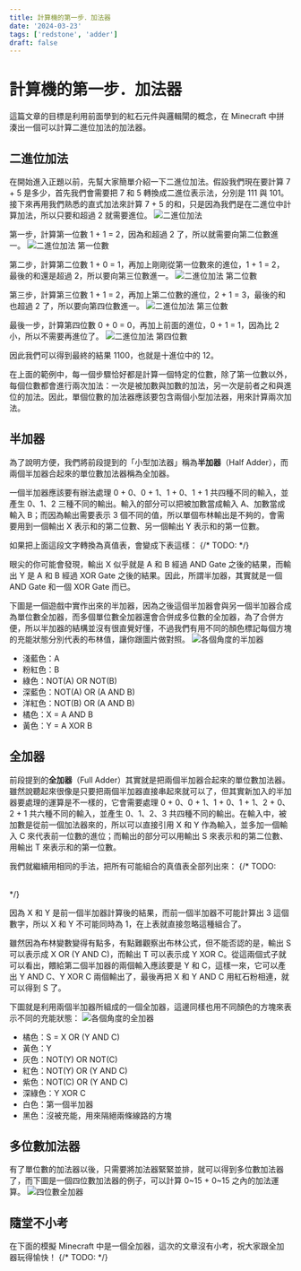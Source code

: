 ```yaml
---
title: 計算機的第一步．加法器
date: '2024-03-23'
tags: ['redstone', 'adder']
draft: false
---
```


# 計算機的第一步．加法器
這篇文章的目標是利用前面學到的紅石元件與邏輯閘的概念，在 Minecraft 中拼湊出一個可以計算二進位加法的加法器。

## 二進位加法
在開始進入正題以前，先幫大家簡單介紹一下二進位加法。假設我們現在要計算 7 + 5 是多少，首先我們會需要把 7 和 5 轉換成二進位表示法，分別是 111 與 101。接下來再用我們熟悉的直式加法來計算 7 + 5 的和，只是因為我們是在二進位中計算加法，所以只要和超過 2 就需要進位。
<Image src="/images/tutorials/adder/add-example-0.png" alt="二進位加法" width={500} priority />

第一步，計算第一位數 1 + 1 = 2，因為和超過 2 了，所以就需要向第二位數進一。
<Image src="/images/tutorials/adder/add-example-1.png" alt="二進位加法 第一位數" width={500} />

第二步，計算第二位數 1 + 0 = 1，再加上剛剛從第一位數來的進位，1 + 1 = 2，最後的和還是超過 2，所以要向第三位數進一。
<Image src="/images/tutorials/adder/add-example-2.png" alt="二進位加法 第二位數" width={500} />

第三步，計算第三位數 1 + 1 = 2，再加上第二位數的進位，2 + 1 = 3，最後的和也超過 2 了，所以要向第四位數進一。
<Image src="/images/tutorials/adder/add-example-3.png" alt="二進位加法 第三位數" width={500} />

最後一步，計算第四位數 0 + 0 = 0，再加上前面的進位，0 + 1 = 1，因為比 2 小，所以不需要再進位了。
<Image src="/images/tutorials/adder/add-example-4.png" alt="二進位加法 第四位數" width={500} />

因此我們可以得到最終的結果 1100，也就是十進位中的 12。

在上面的範例中，每一個步驟恰好都是計算一個特定的位數，除了第一位數以外，每個位數都會進行兩次加法：一次是被加數與加數的加法，另一次是前者之和與進位的加法。因此，單個位數的加法器應該要包含兩個小型加法器，用來計算兩次加法。



## 半加器
為了說明方便，我們將前段提到的「小型加法器」稱為**半加器**（Half Adder），而兩個半加器合起來的單位數加法器稱為全加器。

一個半加器應該要有辦法處理 0 + 0、0 + 1、1 + 0、1 + 1 共四種不同的輸入，並產生 0、1、2 三種不同的輸出。輸入的部分可以把被加數當成輸入 A、加數當成輸入 B；而因為輸出需要表示 3 個不同的值，所以單個布林輸出是不夠的，會需要用到一個輸出 X 表示和的第二位數、另一個輸出 Y 表示和的第一位數。

如果把上面這段文字轉換為真值表，會變成下表這樣：
{/* TODO: <Table content={tableData.halfAdder} /> */}

眼尖的你可能會發現，輸出 X 似乎就是 A 和 B 經過 AND Gate 之後的結果，而輸出 Y 是 A 和 B 經過 XOR Gate 之後的結果。因此，所謂半加器，其實就是一個 AND Gate 和一個 XOR Gate 而已。

下圖是一個遊戲中實作出來的半加器，因為之後這個半加器會與另一個半加器合成為單位數全加器，而多個單位數全加器還會合併成多位數的全加器，為了合併方便，所以半加器的結構並沒有很直覺好懂，不過我們有用不同的顏色標記每個方塊的充能狀態分別代表的布林值，讓你跟圖片做對照。
<Image src="/images/tutorials/adder/half-adder.png" alt="各個角度的半加器" width={500} />

- 淺藍色：A
- 粉紅色：B
- 綠色：NOT(A) OR NOT(B)
- 深藍色：NOT(A) OR (A AND B)
- 洋紅色：NOT(B) OR (A AND B)
- 橘色：X = A AND B
- 黃色：Y = A XOR B

## 全加器
前段提到的**全加器**（Full Adder）其實就是把兩個半加器合起來的單位數加法器。雖然說聽起來很像是只要把兩個半加器直接串起來就可以了，但其實新加入的半加器要處理的運算是不一樣的，它會需要處理 0 + 0、0 + 1、1 + 0、1 + 1、2 + 0、2 + 1 共六種不同的輸入，並產生 0、1、2、3 共四種不同的輸出。在輸入中，被加數是從前一個加法器來的，所以可以直接引用 X 和 Y 作為輸入，並多加一個輸入 C 來代表前一位數的進位；而輸出的部分可以用輸出 S 來表示和的第二位數、用輸出 T 來表示和的第一位數。

我們就繼續用相同的手法，把所有可能組合的真值表全部列出來：
{/* TODO: <Table content={tableData.fullAdder} /> */}

因為 X 和 Y 是前一個半加器計算後的結果，而前一個半加器不可能計算出 3 這個數字，所以 X 和 Y 不可能同時為 1，在上表就直接忽略這種組合了。

雖然因為布林變數變得有點多，有點難觀察出布林公式，但不能否認的是，輸出 S 可以表示成 X OR (Y AND C)，而輸出 T 可以表示成 Y XOR C。從這兩個式子就可以看出，餵給第二個半加器的兩個輸入應該要是 Y 和 C，這樣一來，它可以產出 Y AND C、Y XOR C 兩個輸出了，最後再把 X 和 Y AND C 用紅石粉相連，就可以得到 S 了。

下圖就是利用兩個半加器所組成的一個全加器，這邊同樣也用不同顏色的方塊來表示不同的充能狀態：
<Image src="/images/tutorials/adder/full-adder.png" alt="各個角度的全加器" width={500} />

- 橘色：S = X OR (Y AND C)
- 黃色：Y
- 灰色：NOT(Y) OR NOT(C)
- 紅色：NOT(Y) OR (Y AND C)
- 紫色：NOT(C) OR (Y AND C)
- 深綠色：Y XOR C
- 白色：第一個半加器
- 黑色：沒被充能，用來隔絕兩條線路的方塊

## 多位數加法器
有了單位數的加法器以後，只需要將加法器緊緊並排，就可以得到多位數加法器了，而下圖是一個四位數加法器的例子，可以計算 0~15 + 0~15 之內的加法運算。
<Image src="/images/tutorials/adder/4-bits-adder.png" alt="四位數全加器" width={500} />

## 隨堂不小考
在下面的模擬 Minecraft 中是一個全加器，這次的文章沒有小考，祝大家跟全加器玩得愉快！
{/* TODO: <Canvas canvasHeight={500} canvasWidth={500} preLoadData={Official_Map_5}> */}
